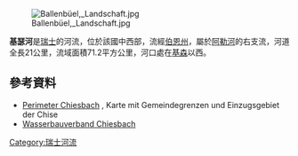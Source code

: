 {{Coord|46|49|7.4|N|7|34|20.6|E|display=title}}

[[Image:Ballenbüel,_Landschaft.jpg|right]]

'''基瑟河'''是[[瑞士|瑞士]]的河流，位於該國中西部，流經[[伯恩州|伯恩州]]，屬於[[阿勒河|阿勒河]]的右支流，河道全長21公里，流域面積71.2平方公里，河口處在[[基森|基森]]以西。

==參考資料==
* [http://kiesental.ch/chisebach/perimeter.html Perimeter Chiesbach] {{Wayback|url=http://kiesental.ch/chisebach/perimeter.html |date=20181102003823 }}, Karte mit Gemeindegrenzen und Einzugsgebiet der Chise
* [http://kiesental.ch/chisebach.html Wasserbauverband Chiesbach] {{Wayback|url=http://kiesental.ch/chisebach.html |date=20181031070504 }}

{{Switzerland-geo-stub}}
[[Category:瑞士河流|Category:瑞士河流]]